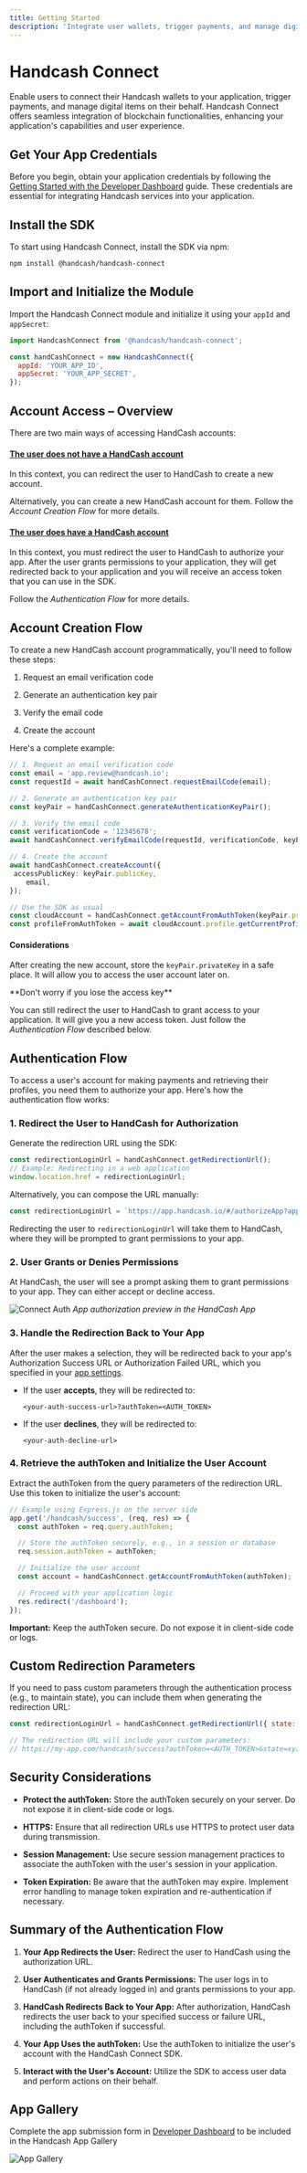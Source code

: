 ```yaml
---
title: Getting Started
description: 'Integrate user wallets, trigger payments, and manage digital items with Handcash Connect.'
---
```


# Handcash Connect

Enable users to connect their Handcash wallets to your application, trigger payments, and manage digital items on their behalf. Handcash Connect offers seamless integration of blockchain functionalities, enhancing your application's capabilities and user experience.

## Get Your App Credentials

Before you begin, obtain your application credentials by following the [Getting Started with the Developer Dashboard](/developer-dashboard) guide. These credentials are essential for integrating Handcash services into your application.

## Install the SDK

To start using Handcash Connect, install the SDK via npm:

```bash
npm install @handcash/handcash-connect
```

## Import and Initialize the Module

Import the Handcash Connect module and initialize it using your `appId` and `appSecret`:

```javascript
import HandcashConnect from '@handcash/handcash-connect';

const handCashConnect = new HandcashConnect({
  appId: 'YOUR_APP_ID',
  appSecret: 'YOUR_APP_SECRET',
});
```

## Account Access – Overview

There are two main ways of accessing HandCash accounts:

#### <u>The user does not have a HandCash account</u>

In this context, you can redirect the user to HandCash to create a new account.

Alternatively, you can create a new HandCash account for them. Follow the *Account Creation Flow* for more details.

#### <u>The user does have a HandCash account</u>

In this context, you must redirect the user to HandCash to authorize your app. After the user grants permissions to your application, they will get redirected back to your application and you will receive an access token that you can use in the SDK.

Follow the *Authentication Flow* for more details.

## Account Creation Flow

To create a new HandCash account programmatically, you'll need to follow these steps:

1. Request an email verification code

2. Generate an authentication key pair

3. Verify the email code

4. Create the account

Here's a complete example:

```typescript
// 1. Request an email verification code
const email = 'app.review@handcash.io';
const requestId = await handCashConnect.requestEmailCode(email);

// 2. Generate an authentication key pair
const keyPair = handCashConnect.generateAuthenticationKeyPair();

// 3. Verify the email code
const verificationCode = '12345678';
await handCashConnect.verifyEmailCode(requestId, verificationCode, keyPair.publicKey);

// 4. Create the account
await handCashConnect.createAccount({
 accessPublicKey: keyPair.publicKey,
    email,
});

// Use the SDK as usual
const cloudAccount = handCashConnect.getAccountFromAuthToken(keyPair.privateKey);
const profileFromAuthToken = await cloudAccount.profile.getCurrentProfile();
```

#### Considerations

After creating the new account, store the `keyPair.privateKey` in a safe place. It will allow you to access the user account later on.

<Note>
  **Don't worry if you lose the access key**

  You can still redirect the user to HandCash to grant access to your application. It will give you a new access token.  Just follow the *Authentication Flow* described below.
</Note>

## Authentication Flow

To access a user's account for making payments and retrieving their profiles, you need them to authorize your app. Here's how the authentication flow works:

### 1. Redirect the User to HandCash for Authorization

Generate the redirection URL using the SDK:

```javascript
const redirectionLoginUrl = handCashConnect.getRedirectionUrl();
// Example: Redirecting in a web application
window.location.href = redirectionLoginUrl;
```

Alternatively, you can compose the URL manually:

```javascript
const redirectionLoginUrl = `https://app.handcash.io/#/authorizeApp?appId=${handCashConnect.appId}`;
```

Redirecting the user to `redirectionLoginUrl` will take them to HandCash, where they will be prompted to grant permissions to your app.

### 2. User Grants or Denies Permissions

At HandCash, the user will see a prompt asking them to grant permissions to your app. They can either accept or decline access.

![Connect Auth](/images/connect-auth.png)
*App authorization preview in the HandCash App*

### 3. Handle the Redirection Back to Your App

After the user makes a selection, they will be redirected back to your app's Authorization Success URL or Authorization Failed URL, which you specified in your [app settings](https://dashboard.handcash.io).

* If the user **accepts**, they will be redirected to:

  ```
  <your-auth-success-url>?authToken=<AUTH_TOKEN>
  ```

* If the user **declines**, they will be redirected to:

  ```
  <your-auth-decline-url>
  ```

### 4. Retrieve the authToken and Initialize the User Account

Extract the authToken from the query parameters of the redirection URL. Use this token to initialize the user's account:

```javascript
// Example using Express.js on the server side
app.get('/handcash/success', (req, res) => {
  const authToken = req.query.authToken;

  // Store the authToken securely, e.g., in a session or database
  req.session.authToken = authToken;

  // Initialize the user account
  const account = handCashConnect.getAccountFromAuthToken(authToken);

  // Proceed with your application logic
  res.redirect('/dashboard');
});
```

**Important:** Keep the authToken secure. Do not expose it in client-side code or logs.

## Custom Redirection Parameters

If you need to pass custom parameters through the authentication process (e.g., to maintain state), you can include them when generating the redirection URL:

```javascript
const redirectionLoginUrl = handCashConnect.getRedirectionUrl({ state: 'xyz' });

// The redirection URL will include your custom parameters:
// https://my-app.com/handcash/success?authToken=<AUTH_TOKEN>&state=xyz
```

## Security Considerations

* **Protect the authToken:** Store the authToken securely on your server. Do not expose it in client-side code or logs.

* **HTTPS:** Ensure that all redirection URLs use HTTPS to protect user data during transmission.

* **Session Management:** Use secure session management practices to associate the authToken with the user's session in your application.

* **Token Expiration:** Be aware that the authToken may expire. Implement error handling to manage token expiration and re-authentication if necessary.

## Summary of the Authentication Flow

1. **Your App Redirects the User:** Redirect the user to HandCash using the authorization URL.

2. **User Authenticates and Grants Permissions:** The user logs in to HandCash (if not already logged in) and grants permissions to your app.

3. **HandCash Redirects Back to Your App:** After authorization, HandCash redirects the user back to your specified success or failure URL, including the authToken if successful.

4. **Your App Uses the authToken:** Use the authToken to initialize the user's account with the HandCash Connect SDK.

5. **Interact with the User's Account:** Utilize the SDK to access user data and perform actions on their behalf.

## App Gallery

Complete the app submission form in [Developer Dashboard](https://dashboard.handcash.io) to be included in the Handcash App Gallery

![App Gallery](/images/app-gallery.png)